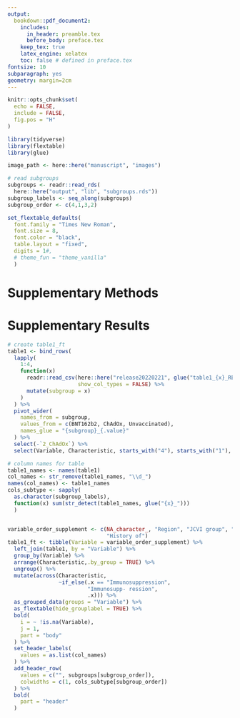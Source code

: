```yaml
---
output: 
  bookdown::pdf_document2:
    includes:
      in_header: preamble.tex
      before_body: preface.tex
    keep_tex: true
    latex_engine: xelatex
    toc: false # defined in preface.tex
fontsize: 10
subparagraph: yes
geometry: margin=2cm
---
```


```r
knitr::opts_chunk$set(
  echo = FALSE,
  include = FALSE,
  fig.pos = "H"
)
```

```r
library(tidyverse)
library(flextable)
library(glue)
```

```r
image_path <- here::here("manuscript", "images")
```


```r
# read subgroups
subgroups <- readr::read_rds(
  here::here("output", "lib", "subgroups.rds"))
subgroup_labels <- seq_along(subgroups)
subgroup_order <- c(4,1,3,2)
```

```r
set_flextable_defaults(
  font.family = "Times New Roman",
  font.size = 8,
  font.color = "black",
  table.layout = "fixed",
  digits = 1#,
  # theme_fun = "theme_vanilla"
  )
```

# Supplementary Methods

# Supplementary Results

```r
# create table1_ft
table1 <- bind_rows(
  lapply(
    1:4,
    function(x) 
      readr::read_csv(here::here("release20220221", glue("table1_{x}_REDACTED.csv")),
                      show_col_types = FALSE) %>%
      mutate(subgroup = x)
    ) 
  ) %>%
  pivot_wider(
    names_from = subgroup,
    values_from = c(BNT162b2, ChAdOx, Unvaccinated),
    names_glue = "{subgroup}_{.value}"
  ) %>%
  select(-`2_ChAdOx`) %>%
  select(Variable, Characteristic, starts_with("4"), starts_with("1"), starts_with("3"), starts_with("2"))

# column names for table
table1_names <- names(table1)
col_names <- str_remove(table1_names, "\\d_")
names(col_names) <- table1_names
cols_subtype <- sapply(
  as.character(subgroup_labels), 
  function(x) sum(str_detect(table1_names, glue("{x}_")))
  )


variable_order_supplement <- c(NA_character_, "Region", "JCVI group", "Resident in long-term residential home",
                               "History of")
table1_ft <- tibble(Variable = variable_order_supplement) %>%
  left_join(table1, by = "Variable") %>%
  group_by(Variable) %>%
  arrange(Characteristic,.by_group = TRUE) %>%
  ungroup() %>%
  mutate(across(Characteristic, 
                ~if_else(.x == "Immunosuppression",
                         "Immunosupp- ression",
                         .x))) %>%
  as_grouped_data(groups = "Variable") %>%
  as_flextable(hide_grouplabel = TRUE) %>%
  bold(
    i = ~ !is.na(Variable),
    j = 1,
    part = "body"
  ) %>%
  set_header_labels(
    values = as.list(col_names)
  ) %>%
  add_header_row(
    values = c("", subgroups[subgroup_order]),
    colwidths = c(1, cols_subtype[subgroup_order])
  ) %>%
  bold(
    part = "header"
  )
```

\begin{landscape}

```r
knitr::include_graphics(file.path(image_path, "plot_by_region_10_2021-04-13.png"))
```


```r
table1_ft
```
\end{landscape}
